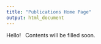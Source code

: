 ```yaml
---
title: "Publications Home Page"
output: html_document
---
```


Hello!
\  
Contents will be filled soon.
